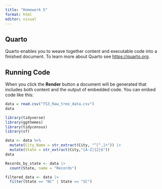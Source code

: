 ```yaml
---
title: "Homework 5"
format: html
editor: visual
---
```


## Quarto

Quarto enables you to weave together content and executable code into a finished document. To learn more about Quarto see <https://quarto.org>.

## Running Code

When you click the **Render** button a document will be generated that includes both content and the output of embedded code. You can embed code like this:

```r
data = read.csv("TS3_Raw_tree_data.csv")
data
```

```r
library(tidyverse)
library(ggthemes)
library(tidycensus)
library(sf)
```
```r

data <- data %>%
  mutate(City_Name = str_extract(City, "^[^,]+")) |>
  mutate(State = str_extract(City,"[A-Z]{2}$"))
data
```
```r
Records_by_state <- data |>
  count(State, name = "Records")
```

```r
filtered_data <- data |>
  filter(State == "NC" | State == "SC")
```
